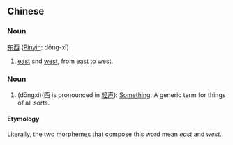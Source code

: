 ==Chinese==
===Noun===
[[东]][[西]] ([[Pinyin]]: dōng-xī)

# [[east]] snd [[west]], from east to west.

===Noun===
# (dōngxi)(西 is pronounced in [[轻声]]): [[Something]].  A generic term for things of all sorts.

====Etymology====

Literally, the two [[morpheme]]s that compose this word mean ''east'' and ''west''.